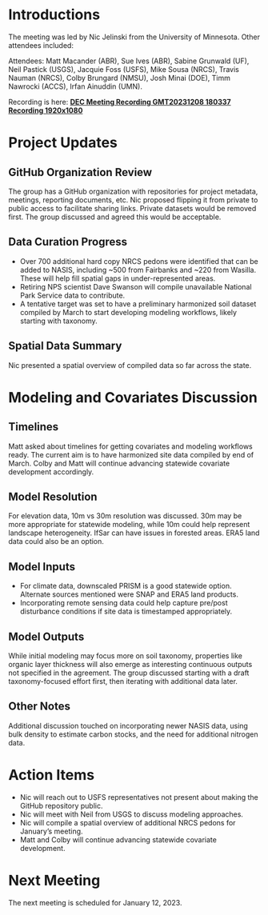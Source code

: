 # Introductions

The meeting was led by Nic Jelinski from the University of Minnesota. Other attendees included:

Attendees: Matt Macander (ABR), Sue Ives (ABR), Sabine Grunwald (UF), Neil Pastick (USGS), Jacquie Foss (USFS), Mike Sousa (NRCS), Travis Nauman (NRCS), Colby Brungard (NMSU), Josh Minai (DOE), Timm Nawrocki (ACCS), Irfan Ainuddin (UMN).

Recording is here: [**DEC Meeting Recording GMT20231208 180337 Recording 1920x1080**](https://youtu.be/KMn54PS6mnc)

# Project Updates

## GitHub Organization Review

The group has a GitHub organization with repositories for project metadata, meetings, reporting documents, etc. Nic proposed flipping it from private to public access to facilitate sharing links. Private datasets would be removed first. The group discussed and agreed this would be acceptable.

## Data Curation Progress

-   Over 700 additional hard copy NRCS pedons were identified that can be added to NASIS, including \~500 from Fairbanks and \~220 from Wasilla. These will help fill spatial gaps in under-represented areas.
-   Retiring NPS scientist Dave Swanson will compile unavailable National Park Service data to contribute.
-   A tentative target was set to have a preliminary harmonized soil dataset compiled by March to start developing modeling workflows, likely starting with taxonomy.

## Spatial Data Summary

Nic presented a spatial overview of compiled data so far across the state.

# Modeling and Covariates Discussion

## Timelines

Matt asked about timelines for getting covariates and modeling workflows ready. The current aim is to have harmonized site data compiled by end of March. Colby and Matt will continue advancing statewide covariate development accordingly.

## Model Resolution

For elevation data, 10m vs 30m resolution was discussed. 30m may be more appropriate for statewide modeling, while 10m could help represent landscape heterogeneity. IfSar can have issues in forested areas. ERA5 land data could also be an option.

## Model Inputs

-   For climate data, downscaled PRISM is a good statewide option. Alternate sources mentioned were SNAP and ERA5 land products.
-   Incorporating remote sensing data could help capture pre/post disturbance conditions if site data is timestamped appropriately.

## Model Outputs

While initial modeling may focus more on soil taxonomy, properties like organic layer thickness will also emerge as interesting continuous outputs not specified in the agreement. The group discussed starting with a draft taxonomy-focused effort first, then iterating with additional data later.

## Other Notes

Additional discussion touched on incorporating newer NASIS data, using bulk density to estimate carbon stocks, and the need for additional nitrogen data.

# Action Items

-   Nic will reach out to USFS representatives not present about making the GitHub repository public.\
-   Nic will meet with Neil from USGS to discuss modeling approaches.\
-   Nic will compile a spatial overview of additional NRCS pedons for January's meeting.
-   Matt and Colby will continue advancing statewide covariate development.

# Next Meeting

The next meeting is scheduled for January 12, 2023.
